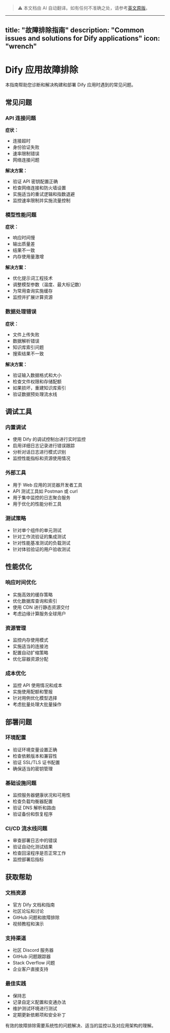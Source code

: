 > ⚠️ 本文档由 AI 自动翻译。如有任何不准确之处，请参考[英文原版](../../../../en/documentation/pages/getting-started/troubleshooting-guide.mdx)。

---
title: "故障排除指南"
description: "Common issues and solutions for Dify applications"
icon: "wrench"
---

# Dify 应用故障排除

本指南帮助您诊断和解决构建和部署 Dify 应用时遇到的常见问题。

## 常见问题

### API 连接问题
**症状：**
- 连接超时
- 身份验证失败
- 速率限制错误
- 网络连接问题

**解决方案：**
- 验证 API 密钥配置正确
- 检查网络连接和防火墙设置
- 实施适当的重试逻辑和指数退避
- 监控速率限制并实施流量控制

### 模型性能问题
**症状：**
- 响应时间慢
- 输出质量差
- 结果不一致
- 内存使用量激增

**解决方案：**
- 优化提示词工程技术
- 调整模型参数（温度、最大标记数）
- 为常用查询实施缓存
- 监控并扩展计算资源

### 数据处理错误
**症状：**
- 文件上传失败
- 数据解析错误
- 知识库索引问题
- 搜索结果不一致

**解决方案：**
- 验证输入数据格式和大小
- 检查文件权限和存储配额
- 如果损坏，重建知识库索引
- 验证数据预处理流水线

## 调试工具

### 内置调试
- 使用 Dify 的调试控制台进行实时监控
- 启用详细日志记录进行错误跟踪
- 分析对话日志进行模式识别
- 监控性能指标和资源使用情况

### 外部工具
- 用于 Web 应用的浏览器开发者工具
- API 测试工具如 Postman 或 curl
- 用于集中监控的日志聚合服务
- 用于优化的性能分析工具

### 测试策略
- 针对单个组件的单元测试
- 针对工作流验证的集成测试
- 针对性能基准测试的负载测试
- 针对体验验证的用户验收测试

## 性能优化

### 响应时间优化
- 实施高效的缓存策略
- 优化数据库查询和索引
- 使用 CDN 进行静态资源交付
- 考虑边缘计算服务全球用户

### 资源管理
- 监控内存使用模式
- 实施适当的连接池
- 配置自动扩缩策略
- 优化容器资源分配

### 成本优化
- 监控 API 使用情况和成本
- 实施使用配额和警报
- 针对用例优化模型选择
- 考虑批量处理大批量操作

## 部署问题

### 环境配置
- 验证环境变量设置正确
- 检查依赖版本和兼容性
- 验证 SSL/TLS 证书配置
- 确保适当的密钥管理

### 基础设施问题
- 监控服务器健康状况和可用性
- 检查负载均衡器配置
- 验证 DNS 解析和路由
- 验证备份和恢复程序

### CI/CD 流水线问题
- 审查部署日志中的错误
- 验证自动化测试结果
- 检查回滚程序是否正常工作
- 监控部署后指标

## 获取帮助

### 文档资源
- 官方 Dify 文档和指南
- 社区论坛和讨论
- GitHub 问题和故障排除
- 视频教程和演示

### 支持渠道
- 社区 Discord 服务器
- GitHub 问题跟踪器
- Stack Overflow 问题
- 企业客户直接支持

### 最佳实践
- 保持志
- 记录自定义配置和变通办法
- 维护测试环境进行测试
- 定期更新依赖项和安全补丁

有效的故障排除需要系统性的问题解决、适当的监控以及对应用架构的理解。